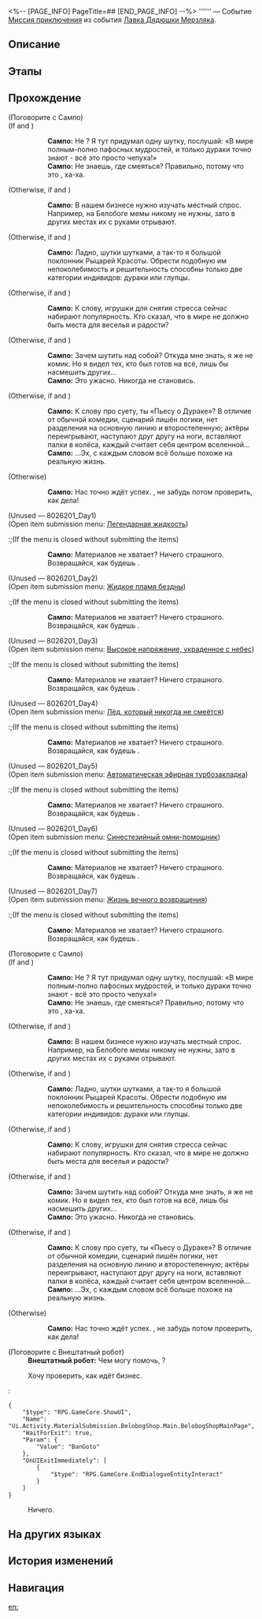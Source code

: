 <%-- [PAGE_INFO]
PageTitle=##
[END_PAGE_INFO] --%>
{{Дополнить|Диалоги.}}
{{Миссия Инфобокс
|id              = 8026208
|Название        = 
|Изображение     = Миссия .png
|Тип             = Миссия приключения
|Событие         = Лавка Дядюшки Мерзляка
|Глава           = 
|Условия         = Завершена [[Миссия Освоения]] «[[Тишина галактики]]»
|Персонажи       = Внештатный робот; Первопроходец; Сампо
|СтартЛокация    = [[Ярило-VI]] — [[Административный район]]
|Мир             = Ярило-VI
|Предыдущая      = 
|Следующая       = 
|Награды         = 
}}
'''''' — Событие [[Миссия приключения]] из события [[Лавка Дядюшки Мерзляка]].

==Описание==
{{Описание|<!--официальное описание из Перекрёстка судеб-->}}

==Этапы==


==Прохождение==
{{Дополнить}}

;(Поговорите с Сампо)
;(If {{cx}}<!--SubMission Finish: 802620103--> and {{cx}}<!--SubMission not Finish: 802620201-->)
::'''Сампо:''' Не {{MC|ж=занята|м=занят}}? Я тут придумал одну шутку, послушай: «В мире полным-полно пафосных мудростей, и только дураки точно знают - всё это просто чепуха!»
::'''Сампо:''' Не знаешь, где смеяться? Правильно, потому что это {{Цвет|Ключевой|nobold=1|чепуха}}, ха-ха.
;(Otherwise, if {{cx}}<!--SubMission Finish: 802620203--> and {{cx}}<!--SubMission not Finish: 802620301-->)
::'''Сампо:''' В нашем бизнесе нужно изучать местный спрос. Например, на Белобоге мемы никому не нужны, зато в других местах их с руками отрывают.
;(Otherwise, if {{cx}}<!--SubMission Finish: 802620303--> and {{cx}}<!--SubMission not Finish: 802620401-->)
::'''Сампо:''' Ладно, шутки шутками, а так-то я большой поклонник Рыцарей Красоты. Обрести подобную им непоколебимость и решительность способны только две категории индивидов: дураки или глупцы.
;(Otherwise, if {{cx}}<!--SubMission Finish: 802620403--> and {{cx}}<!--SubMission not Finish: 802620501-->)
::'''Сампо:''' К слову, игрушки для снятия стресса сейчас набирают популярность. Кто сказал, что в мире не должно быть места для веселья и радости?
;(Otherwise, if {{cx}}<!--SubMission Finish: 802620503--> and {{cx}}<!--SubMission not Finish: 802620601-->)
::'''Сампо:''' Зачем шутить над собой? Откуда мне знать, я же не комик. Но я видел тех, кто был готов на всё, лишь бы насмешить других...
::'''Сампо:''' Это ужасно. Никогда {{MC|ж=такой|м=таким}} не становись.
;(Otherwise, if {{cx}}<!--SubMission Finish: 802620603--> and {{cx}}<!--SubMission not Finish: 802620701-->)
::'''Сампо:''' К слову про суету, ты {{MC|ж=смотрела|м=смотрел}} «Пьесу о Дураке»? В отличие от обычной комедии, сценарий лишён логики, нет разделения на основную линию и второстепенную; актёры переигрывают, наступают друг другу на ноги, вставляют палки в колёса, каждый считает себя центром вселенной...
::'''Сампо:''' ...Эх, с каждым словом всё больше похоже на реальную жизнь.
;(Otherwise)
::'''Сампо:''' Нас точно ждёт успех. {{MC|ж=Подруга|м=Дружище}}, не забудь потом проверить, как дела!

;(Unused &mdash; 8026201_Day1)
;(Open item submission menu&colon; [[Mr. Cold Feet's Pop-Up Shop/Product Plan#Легендарная жидкость|Легендарная жидкость]])
:;(If the menu is closed without submitting the items)
::'''Сампо:''' Материалов не хватает? Ничего страшного. Возвращайся, как будешь {{MC|ж=готова|м=готов}}.

;(Unused &mdash; 8026201_Day2)
;(Open item submission menu&colon; [[Mr. Cold Feet's Pop-Up Shop/Product Plan#Жидкое пламя бездны|Жидкое пламя бездны]])
:;(If the menu is closed without submitting the items)
::'''Сампо:''' Материалов не хватает? Ничего страшного. Возвращайся, как будешь {{MC|ж=готова|м=готов}}.

;(Unused &mdash; 8026201_Day3)
;(Open item submission menu&colon; [[Mr. Cold Feet's Pop-Up Shop/Product Plan#Высокое напряжение, украденное с небес|Высокое напряжение, украденное с небес]])
:;(If the menu is closed without submitting the items)
::'''Сампо:''' Материалов не хватает? Ничего страшного. Возвращайся, как будешь {{MC|ж=готова|м=готов}}.

;(Unused &mdash; 8026201_Day4)
;(Open item submission menu&colon; [[Mr. Cold Feet's Pop-Up Shop/Product Plan#Лёд, который никогда не смеётся|Лёд, который никогда не смеётся]])
:;(If the menu is closed without submitting the items)
::'''Сампо:''' Материалов не хватает? Ничего страшного. Возвращайся, как будешь {{MC|ж=готова|м=готов}}.

;(Unused &mdash; 8026201_Day5)
;(Open item submission menu&colon; [[Mr. Cold Feet's Pop-Up Shop/Product Plan#Автоматическая эфирная турбозакладка|Автоматическая эфирная турбозакладка]])
:;(If the menu is closed without submitting the items)
::'''Сампо:''' Материалов не хватает? Ничего страшного. Возвращайся, как будешь {{MC|ж=готова|м=готов}}.

;(Unused &mdash; 8026201_Day6)
;(Open item submission menu&colon; [[Mr. Cold Feet's Pop-Up Shop/Product Plan#Синестезийный омни-помощник|Синестезийный омни-помощник]])
:;(If the menu is closed without submitting the items)
::'''Сампо:''' Материалов не хватает? Ничего страшного. Возвращайся, как будешь {{MC|ж=готова|м=готов}}.

;(Unused &mdash; 8026201_Day7)
;(Open item submission menu&colon; [[Mr. Cold Feet's Pop-Up Shop/Product Plan#Жизнь вечного возвращения|Жизнь вечного возвращения]])
:;(If the menu is closed without submitting the items)
::'''Сампо:''' Материалов не хватает? Ничего страшного. Возвращайся, как будешь {{MC|ж=готова|м=готов}}.

;(Поговорите с Сампо)
;(If {{cx}}<!--SubMission Finish: 802620103--> and {{cx}}<!--SubMission not Finish: 802620201-->)
::'''Сампо:''' Не {{MC|ж=занята|м=занят}}? Я тут придумал одну шутку, послушай: «В мире полным-полно пафосных мудростей, и только дураки точно знают - всё это просто чепуха!»
::'''Сампо:''' Не знаешь, где смеяться? Правильно, потому что это {{Цвет|Ключевой|nobold=1|чепуха}}, ха-ха.
;(Otherwise, if {{cx}}<!--SubMission Finish: 802620203--> and {{cx}}<!--SubMission not Finish: 802620301-->)
::'''Сампо:''' В нашем бизнесе нужно изучать местный спрос. Например, на Белобоге мемы никому не нужны, зато в других местах их с руками отрывают.
;(Otherwise, if {{cx}}<!--SubMission Finish: 802620303--> and {{cx}}<!--SubMission not Finish: 802620401-->)
::'''Сампо:''' Ладно, шутки шутками, а так-то я большой поклонник Рыцарей Красоты. Обрести подобную им непоколебимость и решительность способны только две категории индивидов: дураки или глупцы.
;(Otherwise, if {{cx}}<!--SubMission Finish: 802620403--> and {{cx}}<!--SubMission not Finish: 802620501-->)
::'''Сампо:''' К слову, игрушки для снятия стресса сейчас набирают популярность. Кто сказал, что в мире не должно быть места для веселья и радости?
;(Otherwise, if {{cx}}<!--SubMission Finish: 802620503--> and {{cx}}<!--SubMission not Finish: 802620601-->)
::'''Сампо:''' Зачем шутить над собой? Откуда мне знать, я же не комик. Но я видел тех, кто был готов на всё, лишь бы насмешить других...
::'''Сампо:''' Это ужасно. Никогда {{MC|ж=такой|м=таким}} не становись.
;(Otherwise, if {{cx}}<!--SubMission Finish: 802620603--> and {{cx}}<!--SubMission not Finish: 802620701-->)
::'''Сампо:''' К слову про суету, ты {{MC|ж=смотрела|м=смотрел}} «Пьесу о Дураке»? В отличие от обычной комедии, сценарий лишён логики, нет разделения на основную линию и второстепенную; актёры переигрывают, наступают друг другу на ноги, вставляют палки в колёса, каждый считает себя центром вселенной...
::'''Сампо:''' ...Эх, с каждым словом всё больше похоже на реальную жизнь.
;(Otherwise)
::'''Сампо:''' Нас точно ждёт успех. {{MC|ж=Подруга|м=Дружище}}, не забудь потом проверить, как дела!

;(Поговорите с Внештатный робот)
:'''Внештатный робот:''' Чем могу помочь, {{MC|ж=подруга|м=дружище}}?
:{{Диалог|Журнал путешествий}} Хочу проверить, как идёт бизнес.
:<pre>{
	"$type": "RPG.GameCore.ShowUI",
	"Name": "Ui.Activity.MaterialSubmission.BelobogShop.Main.BelobogShopMainPage",
	"WaitForExit": true,
	"Param": {
		"Value": "BanGoto"
	},
	"OnUIExitImmediately": [
		{
			"$type": "RPG.GameCore.EndDialogueEntityInteract"
		}
	]
}</pre>
:{{Диалог|Выход}} Ничего.

{{Диалог Конец}}

==На других языках==
{{На других языках
|en   = 
|zhs  = 
|zht  = 
|ja   = 
|ko   = 
|es   = 
|fr   = 
|ru   = 
|th   = 
|vi   = 
|de   = 
|id   = 
|pt   = 
}}

==История изменений==
{{История изменений|3.5}}

==Навигация==
{{Миссия приключения Навбокс|Глава }}

[[en:]]
